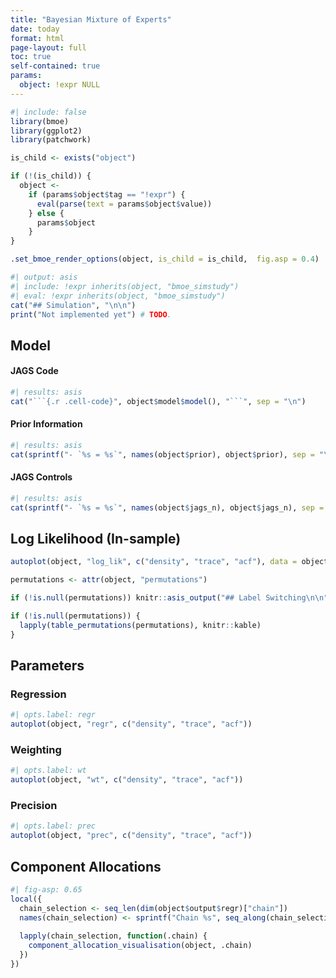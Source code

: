 ```yaml
---
title: "Bayesian Mixture of Experts"
date: today
format: html
page-layout: full
toc: true
self-contained: true
params:
  object: !expr NULL
---
```


```r
#| include: false
library(bmoe)
library(ggplot2)
library(patchwork)

is_child <- exists("object")

if (!(is_child)) {
  object <- 
    if (params$object$tag == "!expr") {
      eval(parse(text = params$object$value))
    } else {
      params$object
    }
}

.set_bmoe_render_options(object, is_child = is_child,  fig.asp = 0.4)
```


```r
#| output: asis
#| include: !expr inherits(object, "bmoe_simstudy")
#| eval: !expr inherits(object, "bmoe_simstudy")
cat("## Simulation", "\n\n")
print("Not implemented yet") # TODO.
```


## Model

::: {.callout-note collapse="true"}
#### JAGS Code
```r
#| results: asis
cat("```{.r .cell-code}", object$model$model(), "```", sep = "\n")
```
:::


::: {.callout-note collapse="true"}
#### Prior Information
```r
#| results: asis
cat(sprintf("- `%s = %s`", names(object$prior), object$prior), sep = "\n\n")
```
:::


::: {.callout-note collapse="true"}
#### JAGS Controls
```r
#| results: asis
cat(sprintf("- `%s = %s`", names(object$jags_n), object$jags_n), sep = "\n\n")
```
:::

## Log Likelihood (In-sample)

```r
autoplot(object, "log_lik", c("density", "trace", "acf"), data = object$data)
```



```r
permutations <- attr(object, "permutations")
```

```r
if (!is.null(permutations)) knitr::asis_output("## Label Switching\n\n")
```

```r
if (!is.null(permutations)) {
  lapply(table_permutations(permutations), knitr::kable)
}
```



## Parameters

::: {.panel-tabset}
### Regression
```r
#| opts.label: regr
autoplot(object, "regr", c("density", "trace", "acf"))
```

### Weighting
```r
#| opts.label: wt
autoplot(object, "wt", c("density", "trace", "acf"))
```

### Precision
```r
#| opts.label: prec
autoplot(object, "prec", c("density", "trace", "acf"))
```
:::

## Component Allocations

```r
#| fig-asp: 0.65
local({
  chain_selection <- seq_len(dim(object$output$regr)["chain"])
  names(chain_selection) <- sprintf("Chain %s", seq_along(chain_selection))
  
  lapply(chain_selection, function(.chain) {
    component_allocation_visualisation(object, .chain)
  })
})
```
